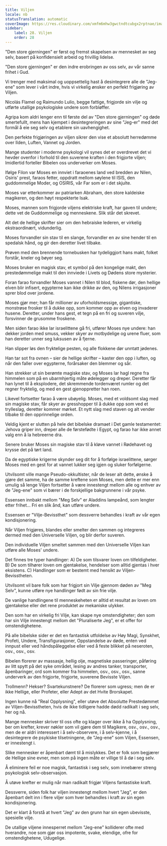 ```yaml
---
title: Viljen
locale: nb
statusTranslation: automatic
coverImage: https://res.cloudinary.com/xmfm6mhw3gwctndtcubgx2rptnae/image/upload/v1740468922/small_cover_tratado_de_psicologia_revolucionaria_a4c0dca4e0.webp
sidebar:
    label: 28. Viljen
    order: 28
---
```

"Den store gjerningen" er først og fremst skapelsen av mennesket av seg selv, basert på konfidensielt arbeid og frivillig lidelse.

"Den store gjerningen" er den indre erobringen av oss selv, av vår sanne frihet i Gud.

Vi trenger med maksimal og uoppsettelig hast å desintegrere alle de "Jeg-ene" som lever i vårt indre, hvis vi virkelig ønsker en perfekt frigjøring av Viljen.

Nicolás Flamel og Raimundo Lulio, begge fattige, frigjorde sin vilje og utførte utallige psykologiske undere som forbløffer.

Agripa kom aldri lenger enn til første del av "Den store gjerningen" og døde smertefullt, mens han kjempet i desintegreringen av sine "Jeg-er" med det formål å eie seg selv og etablere sin uavhengighet.

Den perfekte frigjøringen av viljen sikrer den vise et absolutt herredømme over Ilden, Luften, Vannet og Jorden.

Mange studenter i moderne psykologi vil synes det er overdrevet det vi hevder ovenfor i forhold til den suverene kraften i den frigjorte viljen; Imidlertid forteller Bibelen oss underverker om Moses.

Ifølge Filon var Moses en innviet i faraoenes land ved bredden av Nilen, Osiris' prest, faraos fetter, oppdratt mellom søylene til ISIS, den guddommelige Moder, og OSIRIS, vår Far som er i det skjulte.

Moses var etterkommer av patriarken Abraham, den store kaldeiske magikeren, og den høyt respekterte Isak.

Moses, mannen som frigjorde viljens elektriske kraft, har gaven til undere; dette vet de Guddommelige og menneskene. Slik står det skrevet.

Alt det de hellige skrifter sier om den hebraiske lederen, er virkelig ekstraordinært, vidunderlig.

Moses forvandler sin stav til en slange, forvandler en av sine hender til en spedalsk hånd, og gir den deretter livet tilbake.

Prøven med den brennende tornebusken har tydeliggjort hans makt, folket forstår, kneler og bøyer seg.

Moses bruker en magisk stav, et symbol på den kongelige makt, den prestedømmelige makt til den innviede i Livets og Dødens store mysterier.

Foran farao forvandler Moses vannet i Nilen til blod, fiskene dør, den hellige elven blir infisert, egypterne kan ikke drikke av den, og Nilens irrigasjoner sprer blod over jordene.

Moses gjør mer; han får millioner av uforholdsmessige, gigantiske, monstrøse frosker til å dukke opp, som kommer opp av elven og invaderer husene. Deretter, under hans gest, et tegn på en fri og suveren vilje, forsvinner de grusomme froskene.

Men siden farao ikke lar israelittene gå fri, utfører Moses nye undere: han dekker jorden med smuss, vekker skyer av motbydelige og urene fluer, som han deretter unner seg luksusen av å fjerne.

Han slipper løs den fryktelige pesten, og alle flokkene dør unntatt jødenes.

Han tar sot fra ovnen – sier de hellige skrifter – kaster den opp i luften, og når den faller over egypterne, forårsaker den blemmer og sår.

Han strekker ut sin berømte magiske stav, og Moses lar hagl regne fra himmelen som på en ubarmhjertig måte ødelegger og dreper. Deretter får han lynet til å eksplodere, det skremmende tordenværet rumler og det regner fryktelig, og med en gest gjenoppretter han roen.

Likevel fortsetter farao å være ubøyelig. Moses, med et voldsomt slag med sin magiske stav, får skyer av gresshopper til å dukke opp som ved et trylleslag, deretter kommer mørket. Et nytt slag med staven og alt vender tilbake til den opprinnelige orden.

Veldig kjent er slutten på hele det bibelske dramaet i Det gamle testamentet: Jehova griper inn, dreper alle de førstefødte i Egypt, og farao har ikke annet valg enn å la hebreerne dra.

Senere bruker Moses sin magiske stav til å kløve vannet i Rødehavet og krysse det på tørt land.

Da de egyptiske krigerne skynder seg dit for å forfølge israelittene, sørger Moses med en gest for at vannet lukker seg igjen og sluker forfølgerne.

Utvilsomt ville mange Pseudo-okkultister, når de leser alt dette, ønske å gjøre det samme, ha de samme kreftene som Moses, men dette er mer enn umulig så lenge Viljen fortsetter å være innestengt mellom alle og enhver av de "Jeg-ene" som vi bærer i de forskjellige bakgrunnene i vår psyke.

Essensen innbakt mellom "Meg Selv" er Aladdins lampeånd, som lengter etter frihet... Fri en slik ånd, kan utføre undere.

Essensen er "Vilje-Bevissthet" som dessverre behandles i kraft av vår egen kondisjonering.

Når Viljen frigjøres, blandes eller smelter den sammen og integreres dermed med den Universelle Viljen, og blir derfor suveren.

Den individuelle Viljen smeltet sammen med den Universelle Viljen kan utføre alle Moses' undere.

Det finnes tre typer handlinger: A) De som tilsvarer loven om tilfeldigheter. B) De som tilhører loven om gjentakelse, hendelser som alltid gjentas i hver eksistens. C) Handlinger som er bestemt med hensikt av Viljen-Bevisstheten.

Utvilsomt vil bare folk som har frigjort sin Vilje gjennom døden av "Meg Selv", kunne utføre nye handlinger født av sin frie vilje.

De vanlige handlingene til menneskeheten er alltid et resultat av loven om gjentakelse eller det rene produktet av mekaniske ulykker.

Den som har en virkelig fri Vilje, kan skape nye omstendigheter; den som har sin Vilje innestengt mellom det "Pluraliserte Jeg", er et offer for omstendighetene.

På alle bibelske sider er det en fantastisk utfoldelse av Høy Magi, Synskhet, Profeti, Undere, Transfigurasjoner, Oppstandelse av døde, enten ved innpust eller ved håndspåleggelse eller ved å feste blikket på neseroten, osv., osv., osv.

Bibelen florerer av massasje, hellig olje, magnetiske passeringer, påføring av litt spytt på det syke området, lesing av andres tanker, transporter, åpenbaringer, ord som kommer fra himmelen, osv., osv., osv., sanne underverk av den frigjorte, frigjorte, suverene Bevisste Viljen.

Trollmenn? Hekser? Svartekunstnere? De florerer som ugress; men de er ikke Hellige, eller Profeter, eller Adept av det Hvite Brorskapet.

Ingen kunne nå "Real Opplysning", eller utøve det Absolutte Prestedømmet av Viljen-Bevisstheten, hvis de ikke tidligere hadde dødd radikalt i seg selv, her og nå.

Mange mennesker skriver til oss ofte og klager over ikke å ha Opplysning, ber om krefter, krever nøkler som vil gjøre dem til Magikere, osv., osv., osv., men de er aldri interessert i å selv-observere, i å selv-kjenne, i å desintegrere de psykiske tilsetningene, de "Jeg-ene" som Viljen, Essensen, er innestengt i.

Slike mennesker er åpenbart dømt til å mislykkes. Det er folk som begjærer de Hellige sine evner, men som på ingen måte er villige til å dø i seg selv.

Å eliminere feil er noe magisk, fantastisk i seg selv, som innebærer streng psykologisk selv-observasjon.

Å utøve krefter er mulig når man radikalt frigjør Viljens fantastiske kraft.

Dessverre, siden folk har viljen innestengt mellom hvert "Jeg", er den åpenbart delt inn i flere viljer som hver behandles i kraft av sin egen kondisjonering.

Det er klart å forstå at hvert "Jeg" av den grunn har sin egen ubevisste, spesielle vilje.

De utallige viljene innesperret mellom "Jeg-ene" kolliderer ofte med hverandre, noe som gjør oss impotente, svake, elendige, ofre for omstendighetene, Udugelige.


